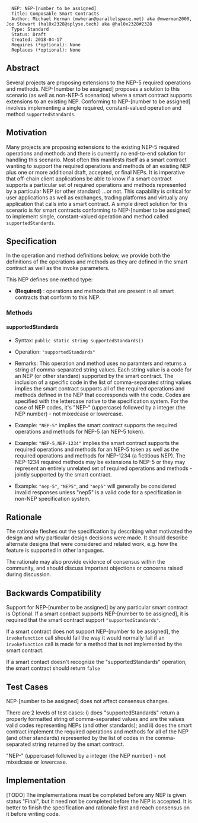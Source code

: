 <pre>
  NEP: NEP-[number to be assigned]
  Title: Composable Smart Contracts
  Author: Michael Herman (mwheran@parallelspace.net) aka @mwerman2000, Joe Stewart (hal0x2328@splyse.tech) aka @hal0x2328#2328 
  Type: Standard
  Status: Draft
  Created: 2018-04-17
  Requires (*optional): None
  Replaces (*optional): None
</pre>

==Abstract==

Several projects are proposing extensions to the NEP-5 required operations and methods. 
NEP-[number to be assigned] proposes a solution to this scenario (as well as non-NEP-5 scenarios) 
where a smart contract supports
extensions to an existing NEP. Conforming to NEP-[number to be assigned] involves implementing 
a single required, constant-valued operation and method <code>supportedStandards</code>.

==Motivation==

Many projects are proposing extensions to the existing NEP-5 required operations and methods and there is
currently no end-to-end solution for handling this scenario.
Most often this manifests itself as a smart contract wanting to support the required operations and methods of 
an existing NEP plus one or more additional draft, accepted, or final NEPs.
It is imperative that off-chain client applications be able to know if a smart contract supports a particular set 
of required operations and methods represented by a particular NEP (or other standard) ...or not.
This capability is critical for user applications as well as exchanges, trading platforms and virtually any application that
calls into a smart contract.
A simple direct solution for this scenario is for smart contracts conforming to NEP-[number to be assigned] 
to implement single, constant-valued operation and method called <code>supportedStandards</code>. 


==Specification==

In the operation and method definitions below, we provide both the definitions of the operations and methods 
as they are defined in the smart contract as well as the invoke parameters.

This NEP defines one method type:

* '''(Required)''' : operations and methods that are present in all smart contracts that conform to this NEP.

===Methods===

====supportedStandards====

* Syntax: <code>public static string supportedStandards()</code>

* Operation: <code>"supportedStandards"</code>

* Remarks: This operation and method uses no paramters and returns a string of comma-separated string values. Each string value is a code for an NEP (or other standard) supported by the smart contract. The inclusion of a specific code in the list of comma-separated string values implies the smart contract supports all of the required operations and methods defined in the NEP that cooresponds with the code. Codes are specified with the lettercase native to the specification system. For the case of NEP codes, it's "NEP-" (uppercase) followed by a integer (the NEP number) - not mixedcase or lowercase.

* Example: <code>"NEP-5"</code> implies the smart contract supports the required operations and methods for NEP-5 (an NEP-5 token).

* Example: <code>"NEP-5,NEP-1234"</code> implies the smart contract supports the required operations and methods for an NEP-5 token as well as the required operations and methods for NEP-1234 (a fictitious NEP). The NEP-1234 required methods may be extensions to NEP-5 or they may represent an entirely unrelated set of required operations and methods - jointly supported by the smart contract.

* Example: <code>"nep-5"</code>, <code>"NEP5"</code>, and <code>"nep5"</code> will generally be considered invalid responses unless "nep5" is a valid code for a specification in non-NEP specification system.

==Rationale==

The rationale fleshes out the specification by describing what motivated the design and why particular design decisions were made. It should describe alternate designs that were considered and related work, e.g. how the feature is supported in other languages.

The rationale may also provide evidence of consensus within the community, and should discuss important objections or concerns raised during discussion.

==Backwards Compatibility==

Support for NEP-[number to be assigned] by any particular smart contract is Optional. 
If a smart contract supports NEP-[number to be assigned], it is required that the smart contract support
<code>"supportedStandards"</code>.

If a smart contract does not support NEP-[number to be assigned], the <code>invokefunction</code> call should fail the way
it would normally fail if an <code>invokefunction</code> call is made for a method that is not implemented by 
the smart contract.

If a smart contact doesn't recognize the "supportedStandards" operation, the smart contract should return <code>false</code>

==Test Cases==

NEP-[number to be assigned] does not affect consensus changes. 

There are 2 levels of test cases: i) does "supportedStandards" return a properly formatted string of comma-separated values
and are the values valid codes representing NEPs (and other standards); and ii) does the smart contract 
implement the required operations and methods for all of the NEP (and other standards) represented by the list of
codes in the comma-separated string returned by the smart contract.

"NEP-" (uppercase) followed by a integer (the NEP number) - not mixedcase or lowercase.

==Implementation==

[TODO] The implementations must be completed before any NEP is given status "Final", but it need not be completed before the NEP is accepted. It is better to finish the specification and rationale first and reach consensus on it before writing code.
